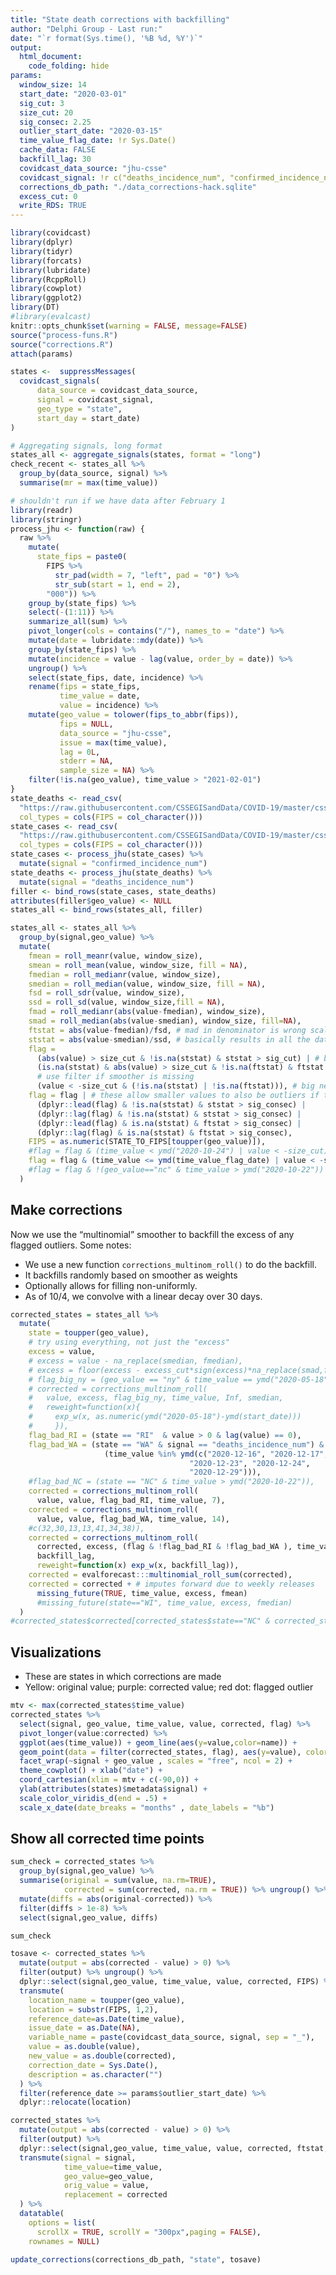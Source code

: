 ```yaml
---
title: "State death corrections with backfilling"
author: "Delphi Group - Last run:"
date: "`r format(Sys.time(), '%B %d, %Y')`"
output:
  html_document:
    code_folding: hide
params:
  window_size: 14
  start_date: "2020-03-01"
  sig_cut: 3
  size_cut: 20
  sig_consec: 2.25
  outlier_start_date: "2020-03-15"
  time_value_flag_date: !r Sys.Date()
  cache_data: FALSE
  backfill_lag: 30
  covidcast_data_source: "jhu-csse"
  covidcast_signal: !r c("deaths_incidence_num", "confirmed_incidence_num")
  corrections_db_path: "./data_corrections-hack.sqlite"
  excess_cut: 0
  write_RDS: TRUE
---
```


```r
library(covidcast)
library(dplyr)
library(tidyr)
library(forcats)
library(lubridate)
library(RcppRoll)
library(cowplot)
library(ggplot2)
library(DT)
#library(evalcast)
knitr::opts_chunk$set(warning = FALSE, message=FALSE)
source("process-funs.R")
source("corrections.R")
attach(params)
```

```r
states <-  suppressMessages(
  covidcast_signals(
      data_source = covidcast_data_source, 
      signal = covidcast_signal,
      geo_type = "state", 
      start_day = start_date)
)

# Aggregating signals, long format
states_all <- aggregate_signals(states, format = "long") 
check_recent <- states_all %>%
  group_by(data_source, signal) %>%
  summarise(mr = max(time_value))
```

```r
# shouldn't run if we have data after February 1
library(readr)
library(stringr)
process_jhu <- function(raw) {
  raw %>%
    mutate(
      state_fips = paste0(
        FIPS %>% 
          str_pad(width = 7, "left", pad = "0") %>% 
          str_sub(start = 1, end = 2),
        "000")) %>% 
    group_by(state_fips) %>% 
    select(-(1:11)) %>% 
    summarize_all(sum) %>% 
    pivot_longer(cols = contains("/"), names_to = "date") %>% 
    mutate(date = lubridate::mdy(date)) %>% 
    group_by(state_fips) %>% 
    mutate(incidence = value - lag(value, order_by = date)) %>% 
    ungroup() %>% 
    select(state_fips, date, incidence) %>% 
    rename(fips = state_fips,
           time_value = date,
           value = incidence) %>%
    mutate(geo_value = tolower(fips_to_abbr(fips)),
           fips = NULL,
           data_source = "jhu-csse",
           issue = max(time_value),
           lag = 0L,
           stderr = NA,
           sample_size = NA) %>%
    filter(!is.na(geo_value), time_value > "2021-02-01")
}
state_deaths <- read_csv(
  "https://raw.githubusercontent.com/CSSEGISandData/COVID-19/master/csse_covid_19_data/csse_covid_19_time_series/time_series_covid19_deaths_US.csv",
  col_types = cols(FIPS = col_character()))
state_cases <- read_csv(
  "https://raw.githubusercontent.com/CSSEGISandData/COVID-19/master/csse_covid_19_data/csse_covid_19_time_series/time_series_covid19_confirmed_US.csv",
  col_types = cols(FIPS = col_character()))
state_cases <- process_jhu(state_cases) %>% 
  mutate(signal = "confirmed_incidence_num")
state_deaths <- process_jhu(state_deaths) %>%
  mutate(signal = "deaths_incidence_num")
filler <- bind_rows(state_cases, state_deaths)
attributes(filler$geo_value) <- NULL
states_all <- bind_rows(states_all, filler)
```


```r
states_all <- states_all %>% 
  group_by(signal,geo_value) %>% 
  mutate(
    fmean = roll_meanr(value, window_size),
    smean = roll_mean(value, window_size, fill = NA),
    fmedian = roll_medianr(value, window_size),
    smedian = roll_median(value, window_size, fill = NA),
    fsd = roll_sdr(value, window_size),
    ssd = roll_sd(value, window_size,fill = NA),
    fmad = roll_medianr(abs(value-fmedian), window_size),
    smad = roll_median(abs(value-smedian), window_size, fill=NA),
    ftstat = abs(value-fmedian)/fsd, # mad in denominator is wrong scale, 
    ststat = abs(value-smedian)/ssd, # basically results in all the data flagged
    flag = 
      (abs(value) > size_cut & !is.na(ststat) & ststat > sig_cut) | # best case
      (is.na(ststat) & abs(value) > size_cut & !is.na(ftstat) & ftstat > sig_cut) | 
      # use filter if smoother is missing
      (value < -size_cut & (!is.na(ststat) | !is.na(ftstat))), # big negative
    flag = flag | # these allow smaller values to also be outliers if they are consecutive
      (dplyr::lead(flag) & !is.na(ststat) & ststat > sig_consec) | 
      (dplyr::lag(flag) & !is.na(ststat) & ststat > sig_consec) |
      (dplyr::lead(flag) & is.na(ststat) & ftstat > sig_consec) |
      (dplyr::lag(flag) & is.na(ststat) & ftstat > sig_consec),
    FIPS = as.numeric(STATE_TO_FIPS[toupper(geo_value)]),
    #flag = flag & (time_value < ymd("2020-10-24") | value < -size_cut)  
    flag = flag & (time_value <= ymd(time_value_flag_date) | value < -size_cut)
    #flag = flag & !(geo_value=="nc" & time_value > ymd("2020-10-22"))
  )
```


## Make corrections

Now we use the "multinomial" smoother to backfill the excess of any flagged outliers. Some notes:
  
* We use a new function `corrections_multinom_roll()` to do the backfill.
* It backfills randomly based on smoother as weights
* Optionally allows for filling non-uniformly.
* As of 10/4, we convolve with a linear decay over 30 days. 

```r
corrected_states = states_all %>% 
  mutate(
    state = toupper(geo_value),
    # try using everything, not just the "excess"
    excess = value,
    # excess = value - na_replace(smedian, fmedian),
    # excess = floor(excess - excess_cut*sign(excess)*na_replace(smad,fmad)),
    # flag_big_ny = (geo_value == "ny" & time_value == ymd("2020-05-18")),
    # corrected = corrections_multinom_roll(
    #   value, excess, flag_big_ny, time_value, Inf, smedian,
    #   reweight=function(x){ 
    #     exp_w(x, as.numeric(ymd("2020-05-18")-ymd(start_date)))
    #     }),
    flag_bad_RI = (state == "RI"  & value > 0 & lag(value) == 0),
    flag_bad_WA = (state == "WA" & signal == "deaths_incidence_num") &
                     (time_value %in% ymd(c("2020-12-16", "2020-12-17", 
                                        "2020-12-23", "2020-12-24",
                                        "2020-12-29"))),
    #flag_bad_NC = (state == "NC" & time_value > ymd("2020-10-22")),
    corrected = corrections_multinom_roll(
      value, value, flag_bad_RI, time_value, 7),
    corrected = corrections_multinom_roll(
      value, value, flag_bad_WA, time_value, 14),
    #c(32,30,13,13,41,34,38)),
    corrected = corrections_multinom_roll(
      corrected, excess, (flag & !flag_bad_RI & !flag_bad_WA ), time_value, 
      backfill_lag, 
      reweight=function(x) exp_w(x, backfill_lag)),
    corrected = evalforecast:::multinomial_roll_sum(corrected),
    corrected = corrected + # imputes forward due to weekly releases
      missing_future(TRUE, time_value, excess, fmean)
      #missing_future(state=="WI", time_value, excess, fmedian)
  )
#corrected_states$corrected[corrected_states$state=="NC" & corrected_states$time_value > ymd("2020-10-22")] = c(32,30,13,13,41,34,38)
```

## Visualizations

* These are states in which corrections are made
* Yellow: original value; purple: corrected value; red dot: flagged outlier

```r
mtv <- max(corrected_states$time_value)
corrected_states %>% 
  select(signal, geo_value, time_value, value, corrected, flag) %>%
  pivot_longer(value:corrected) %>%
  ggplot(aes(time_value)) + geom_line(aes(y=value,color=name)) +
  geom_point(data = filter(corrected_states, flag), aes(y=value), color="red") +
  facet_wrap(~signal + geo_value , scales = "free", ncol = 2) +
  theme_cowplot() + xlab("date") + 
  coord_cartesian(xlim = mtv + c(-90,0)) +
  ylab(attributes(states)$metadata$signal) +
  scale_color_viridis_d(end = .5) + 
  scale_x_date(date_breaks = "months" , date_labels = "%b")
```

## Show all corrected time points

```r
sum_check = corrected_states %>% 
  group_by(signal,geo_value) %>%
  summarise(original = sum(value, na.rm=TRUE),
            corrected = sum(corrected, na.rm = TRUE)) %>% ungroup() %>%
  mutate(diffs = abs(original-corrected)) %>%
  filter(diffs > 1e-8) %>%
  select(signal,geo_value, diffs)

sum_check

tosave <- corrected_states %>% 
  mutate(output = abs(corrected - value) > 0) %>%
  filter(output) %>% ungroup() %>%
  dplyr::select(signal,geo_value, time_value, value, corrected, FIPS) %>%
  transmute(
    location_name = toupper(geo_value),
    location = substr(FIPS, 1,2),
    reference_date=as.Date(time_value), 
    issue_date = as.Date(NA),
    variable_name = paste(covidcast_data_source, signal, sep = "_"),
    value = as.double(value),
    new_value = as.double(corrected), 
    correction_date = Sys.Date(),
    description = as.character("")
  ) %>%
  filter(reference_date >= params$outlier_start_date) %>%
  dplyr::relocate(location)

corrected_states %>% 
  mutate(output = abs(corrected - value) > 0) %>%
  filter(output) %>%
  dplyr::select(signal,geo_value, time_value, value, corrected, ftstat, ststat) %>%
  transmute(signal = signal,
            time_value=time_value, 
            geo_value=geo_value,
            orig_value = value,
            replacement = corrected
  ) %>%
  datatable(
    options = list(
      scrollX = TRUE, scrollY = "300px",paging = FALSE),
    rownames = NULL) 
```

```r
update_corrections(corrections_db_path, "state", tosave)
```








